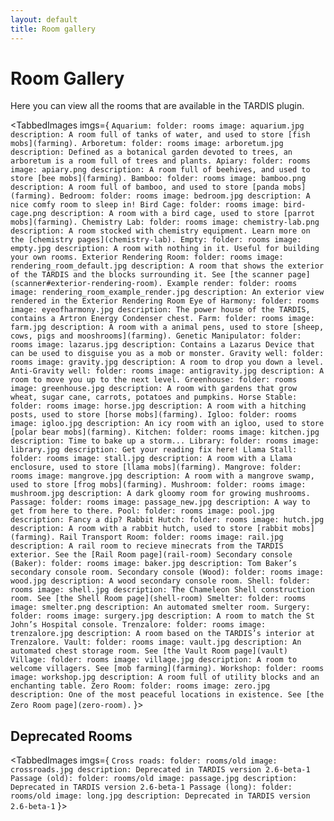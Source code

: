 ```yaml
---
layout: default
title: Room gallery
---
```



# Room Gallery

Here you can view all the rooms that are available in the TARDIS plugin.

<TabbedImages imgs={
`
Aquarium:
  folder: rooms
  image: aquarium.jpg
  description: A room full of tanks of water, and used to store [fish mobs](farming).
Arboretum:
  folder: rooms
  image: arboretum.jpg
  description: Defined as a botanical garden devoted to trees, an arboretum is a room full of trees and plants.
Apiary:
  folder: rooms
  image: apiary.png
  description: A room full of beehives, and used to store [bee mobs](farming).
Bamboo:
  folder: rooms
  image: bamboo.png
  description: A room full of bamboo, and used to store [panda mobs](farming).
Bedroom:
  folder: rooms
  image: bedroom.jpg
  description: A nice comfy room to sleep in!
Bird Cage:
  folder: rooms
  image: bird-cage.png
  description: A room with a bird cage, used to store [parrot mobs](farming).
Chemistry Lab:
  folder: rooms
  image: chemistry-lab.png
  description: A room stocked with chemistry equipment. Learn more on the [chemistry pages](chemistry-lab).
Empty:
  folder: rooms
  image: empty.jpg
  description: A room with nothing in it. Useful for building your own rooms.
Exterior Rendering Room:
  folder: rooms
  image: rendering_room_default.jpg
  description: A room that shows the exterior of the TARDIS and the blocks surrounding it. See [the scanner page](scanner#exterior-rendering-room).
Example render:
  folder: rooms
  image: rendering_room_example_render.jpg
  description: An exterior view rendered in the Exterior Rendering Room
Eye of Harmony:
  folder: rooms
  image: eyeofharmony.jpg
  description: The power house of the TARDIS, contains a Artron Energy Condenser chest.
Farm:
  folder: rooms
  image: farm.jpg
  description: A room with a animal pens, used to store [sheep, cows, pigs and mooshrooms](farming).
Genetic Manipulator:
  folder: rooms
  image: lazarus.jpg
  description: Contains a Lazarus Device that can be used to disguise you as a mob or monster.
Gravity well:
  folder: rooms
  image: gravity.jpg
  description: A room to drop you down a level.
Anti-Gravity well:
  folder: rooms
  image: antigravity.jpg
  description: A room to move you up to the next level.
Greenhouse:
  folder: rooms
  image: greenhouse.jpg
  description: A room with gardens that grow wheat, sugar cane, carrots, potatoes and pumpkins.
Horse Stable:
  folder: rooms
  image: horse.jpg
  description: A room with a hitching posts, used to store [horse mobs](farming).
Igloo:
  folder: rooms
  image: igloo.jpg
  description: An icy room with an igloo, used to store [polar bear mobs](farming).
Kitchen:
  folder: rooms
  image: kitchen.jpg
  description: Time to bake up a storm...
Library:
  folder: rooms
  image: library.jpg
  description: Get your reading fix here!
Llama Stall:
  folder: rooms
  image: stall.jpg
  description: A room with a Llama enclosure, used to store [llama mobs](farming).
Mangrove:
  folder: rooms
  image: mangrove.jpg
  description: A room with a mangrove swamp, used to store [frog mobs](farming).
Mushroom:
  folder: rooms
  image: mushroom.jpg
  description: A dark gloomy room for growing mushrooms.
Passage:
  folder: rooms
  image: passage_new.jpg
  description: A way to get from here to there.
Pool:
  folder: rooms
  image: pool.jpg
  description: Fancy a dip?
Rabbit Hutch:
  folder: rooms
  image: hutch.jpg
  description: A room with a rabbit hutch, used to store [rabbit mobs](farming).
Rail Transport Room:
  folder: rooms
  image: rail.jpg
  description: A rail room to recieve minecrats from the TARDIS exterior. See the [Rail Room page](rail-room)
Secondary console (Baker):
  folder: rooms
  image: baker.jpg
  description: Tom Baker’s secondary console room.
Secondary console (Wood):
  folder: rooms
  image: wood.jpg
  description: A wood secondary console room.
Shell:
  folder: rooms
  image: shell.jpg
  description: The Chameleon Shell construction room. See [the Shell Room page](shell-room)
Smelter:
  folder: rooms
  image: smelter.png
  description: An automated smelter room.
Surgery:
  folder: rooms
  image: surgery.jpg
  description: A room to match the St John’s Hospital console.
Trenzalore:
  folder: rooms
  image: trenzalore.jpg
  description: A room based on the TARDIS’s interior at Trenzalore.
Vault:
  folder: rooms
  image: vault.jpg
  description: An automated chest storage room. See [the Vault Room page](vault)
Village:
  folder: rooms
  image: village.jpg
  description: A room to welcome villagers. See [mob farming](farming).
Workshop:
  folder: rooms
  image: workshop.jpg
  description: A room full of utility blocks and an enchanting table.
Zero Room:
  folder: rooms
  image: zero.jpg
  description: One of the most peaceful locations in existence. See [the Zero Room page](zero-room).
`
}></TabbedImages>

## Deprecated Rooms

<TabbedImages imgs={
`
Cross roads:
  folder: rooms/old
  image: crossroads.jpg
  description: Deprecated in TARDIS version 2.6-beta-1
Passage (old):
  folder: rooms/old
  image: passage.jpg
  description: Deprecated in TARDIS version 2.6-beta-1
Passage (long):
  folder: rooms/old
  image: long.jpg
  description: Deprecated in TARDIS version 2.6-beta-1
`
}></TabbedImages>

